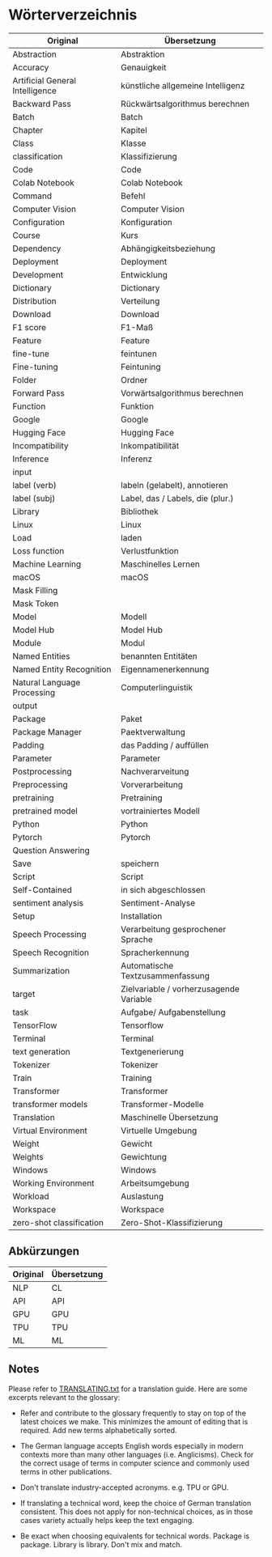 # Wörterverzeichnis

| Original                    | Übersetzung                     |
|-----------------------------|---------------------------------|
| Abstraction                 | Abstraktion                     |
| Accuracy                    | Genauigkeit                     |
| Artificial General Intelligence | künstliche allgemeine Intelligenz
| Backward Pass               | Rückwärtsalgorithmus berechnen  |
| Batch                       | Batch                           |
| Chapter                     | Kapitel                         |
| Class                       | Klasse                          |
| classification              | Klassifizierung
| Code                        | Code                            |
| Colab Notebook              | Colab Notebook                  |
| Command                     | Befehl                          |
| Computer Vision             | Computer Vision
| Configuration               | Konfiguration                   |
| Course                      | Kurs                            |
| Dependency                  | Abhängigkeitsbeziehung          |
| Deployment                  | Deployment                      |
| Development                 | Entwicklung                     |
| Dictionary                  | Dictionary                      |
| Distribution                | Verteilung                      |
| Download                    | Download                        |
| F1 score                    | F1-Maß                          |
| Feature                     | Feature                         |
| fine-tune                   | feintunen                       |
| Fine-tuning                 | Feintuning                      |
| Folder                      | Ordner                          |
| Forward Pass                | Vorwärtsalgorithmus berechnen   |
| Function                    | Funktion                        |
| Google                      | Google                          |
| Hugging Face                | Hugging Face                    |
| Incompatibility             | Inkompatibilität                |
| Inference                   | Inferenz                        |
| input
| label (verb)                | labeln (gelabelt), annotieren
| label (subj)                | Label, das / Labels, die (plur.)|
| Library                     | Bibliothek                      |
| Linux                       | Linux                           |
| Load                        | laden                           |
| Loss function               | Verlustfunktion                 |
| Machine Learning            | Maschinelles Lernen             |
| macOS                       | macOS                           |
| Mask Filling
| Mask Token
| Model                       | Modell                          |
| Model Hub                   | Model Hub                       |
| Module                      | Modul                           |
| Named Entities              | benannten Entitäten
| Named Entity Recognition    | Eigennamenerkennung
| Natural Language Processing | Computerlinguistik              |
| output
| Package                     | Paket                           |
| Package Manager             | Paektverwaltung                 |
| Padding                     | das Padding / auffüllen         |
| Parameter                   | Parameter                       |
| Postprocessing              | Nachverarveitung
| Preprocessing               | Vorverarbeitung
| pretraining                 | Pretraining
| pretrained model            | vortrainiertes Modell
| Python                      | Python                          |
| Pytorch                     | Pytorch                         |
| Question Answering
| Save                        | speichern                       |
| Script                      | Script                          |
| Self-Contained              | in sich abgeschlossen           |
| sentiment analysis          | Sentiment-Analyse
| Setup                       | Installation                    |
| Speech Processing           | Verarbeitung gesprochener Sprache
| Speech Recognition          | Spracherkennung
| Summarization               | Automatische Textzusammenfassung|
| target                      | Zielvariable / vorherzusagende Variable
| task                        | Aufgabe/ Aufgabenstellung
| TensorFlow                  | Tensorflow                      |
| Terminal                    | Terminal                        |
| text generation             | Textgenerierung
| Tokenizer                   | Tokenizer                       |
| Train                       | Training                        |
| Transformer                 | Transformer                     |
| transformer models          | Transformer-Modelle
| Translation                 | Maschinelle Übersetzung
| Virtual Environment         | Virtuelle Umgebung              |
| Weight                      | Gewicht                         |
| Weights                     | Gewichtung                      |
| Windows                     | Windows                         |
| Working Environment         | Arbeitsumgebung                 |
| Workload                    | Auslastung                      |
| Workspace                   | Workspace                       |
| zero-shot classification    | Zero-Shot-Klassifizierung
      

## Abkürzungen

| Original  | Übersetzung |
|-----------|-------------|
| NLP       | CL          |
| API       | API         |
| GPU       | GPU         |
| TPU       | TPU         |
| ML        | ML          |

## Notes

Please refer to [TRANSLATING.txt](/chapters/de/TRANSLATING.txt) for a translation guide. Here are some excerpts relevant to the glossary:

- Refer and contribute to the glossary frequently to stay on top of the latest
  choices we make. This minimizes the amount of editing that is required.
  Add new terms alphabetically sorted.

- The German language accepts English words especially in modern contexts more 
    than many other languages (i.e. Anglicisms). Check for the correct usage of 
    terms in computer science and commonly used terms in other publications.

- Don't translate industry-accepted acronyms. e.g. TPU or GPU.

- If translating a technical word, keep the choice of German translation consistent.
   This does not apply for non-technical choices, as in those cases variety actually
   helps keep the text engaging.

- Be exact when choosing equivalents for technical words. Package is package.
  Library is library. Don't mix and match.

